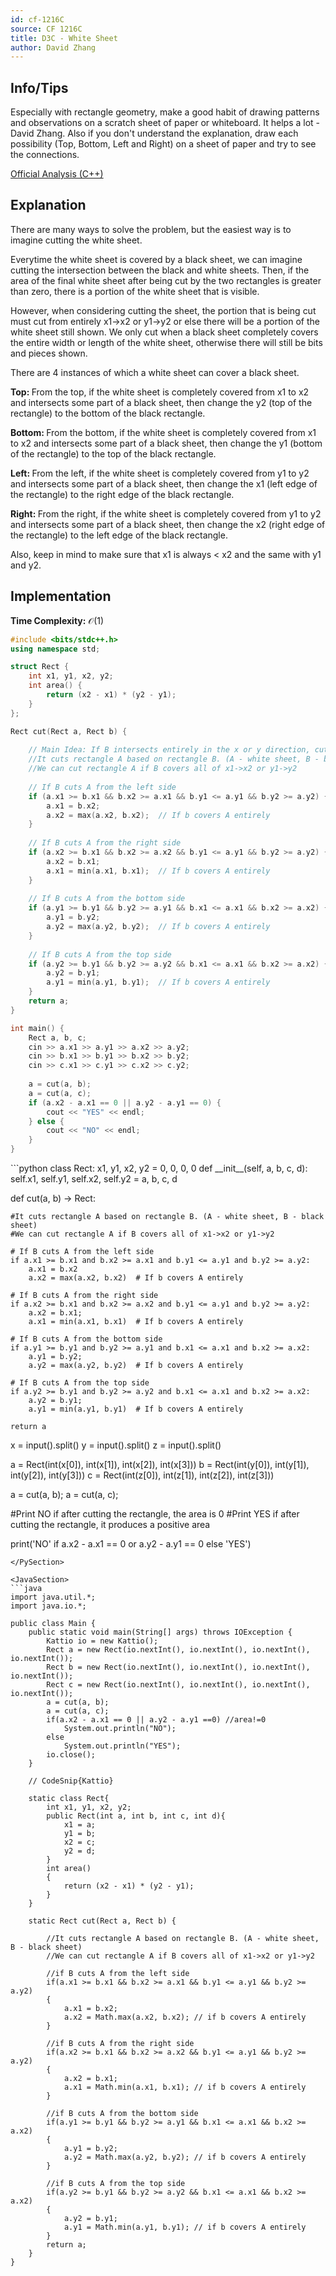 ```yaml
---
id: cf-1216C
source: CF 1216C
title: D3C - White Sheet
author: David Zhang
---
```


## Info/Tips
Especially with rectangle geometry, make a good habit of drawing patterns and observations on a scratch sheet of paper or whiteboard. It helps a lot - David Zhang.
Also if you don't understand the explanation, draw each possibility (Top, Bottom, Left and Right) on a sheet of paper and try to see the connections.

[Official Analysis (C++)](https://codeforces.com/blog/entry/69954)

## Explanation

There are many ways to solve the problem, but the easiest way is to imagine cutting the white sheet. 

Everytime the white sheet is covered by a black sheet, we can imagine cutting the intersection between the black and white sheets. Then, if the area of the final white sheet after being cut by the two rectangles is greater than zero, there is a portion of the white sheet that is visible.

However, when considering cutting the sheet, the portion that is being cut must cut from entirely x1->x2 or y1->y2 or else there will be a portion of the white sheet still shown. We only cut when a black sheet completely covers the entire width or length of the white sheet, otherwise there will still be bits and pieces shown.


There are 4 instances of which a white sheet can cover a black sheet.

$\textbf{Top: }$ From the top, if the white sheet is completely covered from x1 to x2 and intersects some part of a black sheet, then change the y2 (top of the rectangle) to the bottom of the black rectangle.

$\textbf{Bottom: }$ From the bottom, if the white sheet is completely covered from x1 to x2 and intersects some part of a black sheet, then change the y1 (bottom of the rectangle) to the top of the black rectangle.

$\textbf{Left: }$ From the left, if the white sheet is completely covered from y1 to y2 and intersects some part of a black sheet, then change the x1 (left edge of the rectangle) to the right edge of the black rectangle.

$\textbf{Right: }$ From the right, if the white sheet is completely covered from y1 to y2 and intersects some part of a black sheet, then change the x2 (right edge of the rectangle) to the left edge of the black rectangle.

Also, keep in mind to make sure that x1 is always < x2 and the same with y1 and y2.

## Implementation

**Time Complexity:** $\mathcal{O}(1)$

<LanguageSection>

<CPPSection>

```cpp
#include <bits/stdc++.h>
using namespace std;

struct Rect {
	int x1, y1, x2, y2;
	int area() {
		return (x2 - x1) * (y2 - y1);
	}
};

Rect cut(Rect a, Rect b) {
	
	// Main Idea: If B intersects entirely in the x or y direction, cut it.
	//It cuts rectangle A based on rectangle B. (A - white sheet, B - black sheet)
	//We can cut rectangle A if B covers all of x1->x2 or y1->y2
	
	// If B cuts A from the left side
	if (a.x1 >= b.x1 && b.x2 >= a.x1 && b.y1 <= a.y1 && b.y2 >= a.y2) {
		a.x1 = b.x2;
		a.x2 = max(a.x2, b.x2);  // If b covers A entirely
	}
	
	// If B cuts A from the right side
	if (a.x2 >= b.x1 && b.x2 >= a.x2 && b.y1 <= a.y1 && b.y2 >= a.y2) {
		a.x2 = b.x1;
		a.x1 = min(a.x1, b.x1);  // If b covers A entirely
	}
	
	// If B cuts A from the bottom side
	if (a.y1 >= b.y1 && b.y2 >= a.y1 && b.x1 <= a.x1 && b.x2 >= a.x2) {
		a.y1 = b.y2;
		a.y2 = max(a.y2, b.y2);  // If b covers A entirely
	}
	
	// If B cuts A from the top side
	if (a.y2 >= b.y1 && b.y2 >= a.y2 && b.x1 <= a.x1 && b.x2 >= a.x2) {
		a.y2 = b.y1;
		a.y1 = min(a.y1, b.y1);  // If b covers A entirely
	}
	return a;
}

int main() {
	Rect a, b, c;
	cin >> a.x1 >> a.y1 >> a.x2 >> a.y2;
	cin >> b.x1 >> b.y1 >> b.x2 >> b.y2;
	cin >> c.x1 >> c.y1 >> c.x2 >> c.y2;
	
	a = cut(a, b);
	a = cut(a, c);
	if (a.x2 - a.x1 == 0 || a.y2 - a.y1 == 0) {
		cout << "YES" << endl;
	} else {
		cout << "NO" << endl;
	}
}
```

</CPPSection>

<PySection>
```python
class Rect: 
	x1, y1, x2, y2 = 0, 0, 0, 0
	def __init__(self, a, b, c, d):
		self.x1, self.y1, self.x2, self.y2 = a, b, c, d

def cut(a, b) -> Rect:
  
	#It cuts rectangle A based on rectangle B. (A - white sheet, B - black sheet)
	#We can cut rectangle A if B covers all of x1->x2 or y1->y2
	
	# If B cuts A from the left side
	if a.x1 >= b.x1 and b.x2 >= a.x1 and b.y1 <= a.y1 and b.y2 >= a.y2:
		a.x1 = b.x2
		a.x2 = max(a.x2, b.x2)  # If b covers A entirely
	
	# If B cuts A from the right side
	if a.x2 >= b.x1 and b.x2 >= a.x2 and b.y1 <= a.y1 and b.y2 >= a.y2:  
		a.x2 = b.x1;
		a.x1 = min(a.x1, b.x1)  # If b covers A entirely
  
	# If B cuts A from the bottom side	
	if a.y1 >= b.y1 and b.y2 >= a.y1 and b.x1 <= a.x1 and b.x2 >= a.x2:
		a.y1 = b.y2;
		a.y2 = max(a.y2, b.y2)  # If b covers A entirely
    
	# If B cuts A from the top side
	if a.y2 >= b.y1 and b.y2 >= a.y2 and b.x1 <= a.x1 and b.x2 >= a.x2:
		a.y2 = b.y1;
		a.y1 = min(a.y1, b.y1)  # If b covers A entirely
	
	return a

x = input().split()
y = input().split()
z = input().split()

a = Rect(int(x[0]), int(x[1]), int(x[2]), int(x[3]))
b = Rect(int(y[0]), int(y[1]), int(y[2]), int(y[3]))
c = Rect(int(z[0]), int(z[1]), int(z[2]), int(z[3]))

a = cut(a, b);
a = cut(a, c);

#Print NO if after cutting the rectangle, the area is 0
#Print YES if after cutting the rectangle, it produces a positive area

print('NO' if a.x2 - a.x1 == 0 or a.y2 - a.y1 == 0 else 'YES') 
```
</PySection>

<JavaSection>
```java
import java.util.*;
import java.io.*;

public class Main {
 	public static void main(String[] args) throws IOException {
		Kattio io = new Kattio();
		Rect a = new Rect(io.nextInt(), io.nextInt(), io.nextInt(), io.nextInt());
		Rect b = new Rect(io.nextInt(), io.nextInt(), io.nextInt(), io.nextInt());
		Rect c = new Rect(io.nextInt(), io.nextInt(), io.nextInt(), io.nextInt());
		a = cut(a, b);
		a = cut(a, c);
		if(a.x2 - a.x1 == 0 || a.y2 - a.y1 ==0) //area!=0
			System.out.println("NO");
		else
			System.out.println("YES");
 		io.close();
  	}
	
	// CodeSnip{Kattio}
	
	static class Rect{
		int x1, y1, x2, y2;
		public Rect(int a, int b, int c, int d){
			x1 = a;
			y1 = b;
			x2 = c;
			y2 = d;
		}
		int area()
		{
			return (x2 - x1) * (y2 - y1);
		}
	}
	
	static Rect cut(Rect a, Rect b) {
	
		//It cuts rectangle A based on rectangle B. (A - white sheet, B - black sheet)
		//We can cut rectangle A if B covers all of x1->x2 or y1->y2
	
		//if B cuts A from the left side
		if(a.x1 >= b.x1 && b.x2 >= a.x1 && b.y1 <= a.y1 && b.y2 >= a.y2)
		{
			a.x1 = b.x2;
			a.x2 = Math.max(a.x2, b.x2); // if b covers A entirely
		}
	
		//if B cuts A from the right side
		if(a.x2 >= b.x1 && b.x2 >= a.x2 && b.y1 <= a.y1 && b.y2 >= a.y2)
		{
			a.x2 = b.x1;
			a.x1 = Math.min(a.x1, b.x1); // if b covers A entirely
		}
		
		//if B cuts A from the bottom side
		if(a.y1 >= b.y1 && b.y2 >= a.y1 && b.x1 <= a.x1 && b.x2 >= a.x2)
		{
			a.y1 = b.y2;
			a.y2 = Math.max(a.y2, b.y2); // if b covers A entirely
		}
	
		//if B cuts A from the top side
		if(a.y2 >= b.y1 && b.y2 >= a.y2 && b.x1 <= a.x1 && b.x2 >= a.x2)
		{
			a.y2 = b.y1;
			a.y1 = Math.min(a.y1, b.y1); // if b covers A entirely
		}
		return a;
	}
}
```

</JavaSection>

</LanguageSection>

